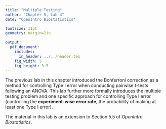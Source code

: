 ```yaml
---
title: "Multiple Testing"
author: "Chapter 5, Lab 4"
date: "OpenIntro Biostatistics"

fontsize: 11pt
geometry: margin=1in

output:
  pdf_document:
    includes:
      in_header: ../../header.tex
    fig_width: 5
    fig_height: 3.5
---
```


\begin{small}
	
	\textbf{Topics}
	\begin{itemize}
	  \item Experiment-wise error
	  \item Controlling experiment-wise error for correlated data
	\end{itemize}
	
\end{small}

The previous lab in this chapter introduced the Bonferroni correction as a method for controlling Type I error when conducting pairwise $t$-tests following an ANOVA. This lab further more formally introduces the multiple testing problem and one specific approach for controlling Type I error (controlling the **experiment-wise error rate**, the probability of making at least one Type I error). 

The material in this lab is an extension to Section 5.5 of *OpenIntro Biostatistics*.